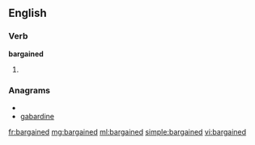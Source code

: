 ==English==
===Verb===
'''bargained'''

#{{past of|[[bargain]]}}

===Anagrams===
* {{alphagram|aabdeginr}}
* [[gabardine#English|gabardine]]

[[fr:bargained]]
[[mg:bargained]]
[[ml:bargained]]
[[simple:bargained]]
[[vi:bargained]]